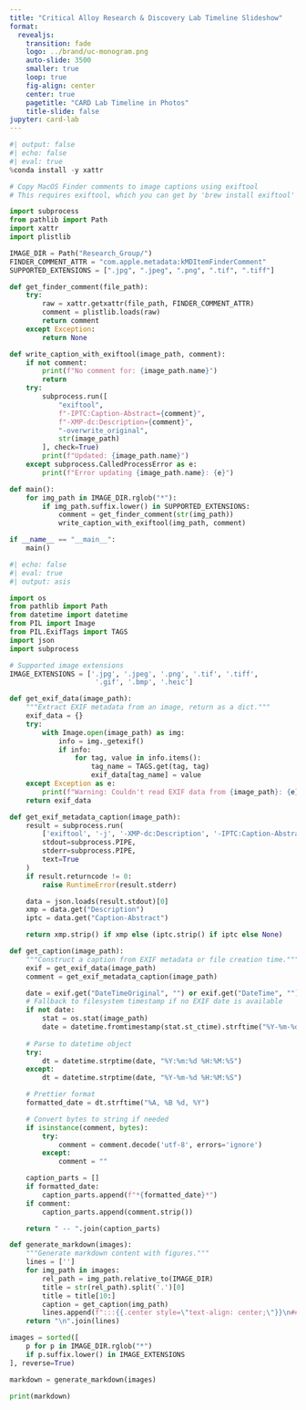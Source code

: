 ```yaml
---
title: "Critical Alloy Research & Discovery Lab Timeline Slideshow"
format:
  revealjs:
    transition: fade
    logo: ../brand/uc-monogram.png
    auto-slide: 3500
    smaller: true
    loop: true
    fig-align: center
    center: true
    pagetitle: "CARD Lab Timeline in Photos"
    title-slide: false
jupyter: card-lab
---
```


```python
#| output: false
#| echo: false
#| eval: true
%conda install -y xattr

# Copy MacOS Finder comments to image captions using exiftool
# This requires exiftool, which you can get by 'brew install exiftool'

import subprocess
from pathlib import Path
import xattr
import plistlib

IMAGE_DIR = Path("Research_Group/")
FINDER_COMMENT_ATTR = "com.apple.metadata:kMDItemFinderComment"
SUPPORTED_EXTENSIONS = [".jpg", ".jpeg", ".png", ".tif", ".tiff"]

def get_finder_comment(file_path):
    try:
        raw = xattr.getxattr(file_path, FINDER_COMMENT_ATTR)
        comment = plistlib.loads(raw)
        return comment
    except Exception:
        return None

def write_caption_with_exiftool(image_path, comment):
    if not comment:
        print(f"No comment for: {image_path.name}")
        return
    try:
        subprocess.run([
            "exiftool",
            f"-IPTC:Caption-Abstract={comment}",
            f"-XMP-dc:Description={comment}",
            "-overwrite_original",
            str(image_path)
        ], check=True)
        print(f"Updated: {image_path.name}")
    except subprocess.CalledProcessError as e:
        print(f"Error updating {image_path.name}: {e}")

def main():
    for img_path in IMAGE_DIR.rglob("*"):
        if img_path.suffix.lower() in SUPPORTED_EXTENSIONS:
            comment = get_finder_comment(str(img_path))
            write_caption_with_exiftool(img_path, comment)

if __name__ == "__main__":
    main()
```


```python
#| echo: false
#| eval: true
#| output: asis

import os
from pathlib import Path
from datetime import datetime
from PIL import Image
from PIL.ExifTags import TAGS
import json
import subprocess

# Supported image extensions
IMAGE_EXTENSIONS = ['.jpg', '.jpeg', '.png', '.tif', '.tiff',
                     '.gif', '.bmp', '.heic']

def get_exif_data(image_path):
    """Extract EXIF metadata from an image, return as a dict."""
    exif_data = {}
    try:
        with Image.open(image_path) as img:
            info = img._getexif()
            if info:
                for tag, value in info.items():
                    tag_name = TAGS.get(tag, tag)
                    exif_data[tag_name] = value
    except Exception as e:
        print(f"Warning: Couldn't read EXIF data from {image_path}: {e}")
    return exif_data

def get_exif_metadata_caption(image_path):
    result = subprocess.run(
        ['exiftool', '-j', '-XMP-dc:Description', '-IPTC:Caption-Abstract', image_path],
        stdout=subprocess.PIPE,
        stderr=subprocess.PIPE,
        text=True
    )
    if result.returncode != 0:
        raise RuntimeError(result.stderr)

    data = json.loads(result.stdout)[0]
    xmp = data.get("Description")
    iptc = data.get("Caption-Abstract")

    return xmp.strip() if xmp else (iptc.strip() if iptc else None)

def get_caption(image_path):
    """Construct a caption from EXIF metadata or file creation time."""
    exif = get_exif_data(image_path)
    comment = get_exif_metadata_caption(image_path)

    date = exif.get("DateTimeOriginal", "") or exif.get("DateTime", "")
    # Fallback to filesystem timestamp if no EXIF date is available
    if not date:
        stat = os.stat(image_path)
        date = datetime.fromtimestamp(stat.st_ctime).strftime("%Y-%m-%d %H:%M:%S")
    
    # Parse to datetime object
    try:
        dt = datetime.strptime(date, "%Y:%m:%d %H:%M:%S")
    except:
        dt = datetime.strptime(date, "%Y-%m-%d %H:%M:%S")

    # Prettier format
    formatted_date = dt.strftime("%A, %B %d, %Y")

    # Convert bytes to string if needed
    if isinstance(comment, bytes):
        try:
            comment = comment.decode('utf-8', errors='ignore')
        except:
            comment = ""

    caption_parts = []
    if formatted_date:
        caption_parts.append(f"*{formatted_date}*")
    if comment:
        caption_parts.append(comment.strip())

    return " -- ".join(caption_parts)

def generate_markdown(images):
    """Generate markdown content with figures."""
    lines = ['']
    for img_path in images:
        rel_path = img_path.relative_to(IMAGE_DIR)
        title = str(rel_path).split('.')[0]
        title = title[10:]
        caption = get_caption(img_path)
        lines.append(f":::{{.center style=\"text-align: center;\"}}\n## {title}\n\n![{caption}]({IMAGE_DIR}{os.sep}{rel_path})\n:::\n")
    return "\n".join(lines)

images = sorted([
    p for p in IMAGE_DIR.rglob("*")
    if p.suffix.lower() in IMAGE_EXTENSIONS
], reverse=True)

markdown = generate_markdown(images)

print(markdown)
```